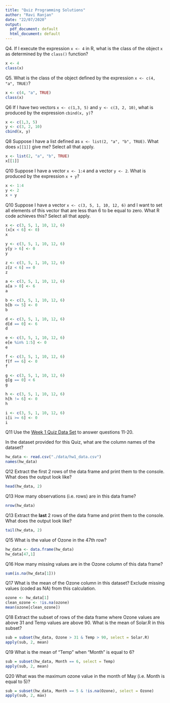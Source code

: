 ---
title: "Quiz Programming Solutions"
author: "Ravi Ranjan"
date: "22/07/2020"
output:
  pdf_document: default
  html_document: default
---

Q4. If I execute the expression `x <- 4` in R, what is the class of the object `x` as determined by the `class()` function?

```{r}
x <- 4
class(x)
```

Q5. What is the class of the object defined by the expression `x <- c(4, "a", TRUE)`?

```{r}
x <- c(4, "a", TRUE)
class(x)
```

Q6 If I have two vectors `x <- c(1,3, 5)` and `y <- c(3, 2, 10)`, what is produced by the expression `cbind(x, y)`?

```{r}
x <- c(1,3, 5)
y <- c(3, 2, 10)
cbind(x, y)
```

Q8 Suppose I have a list defined as `x <- list(2, "a", "b", TRUE)`. What does `x[[1]]` give me? Select all that apply.

```{r}
x <- list(2, "a", "b", TRUE)
x[[1]]
```

Q10 Suppose I have a vector `x <- 1:4` and a vector `y <- 2`. What is produced by the expression `x + y`?

```{r}
x <- 1:4
y <- 2
x + y
```

Q10 Suppose I have a vector `x <- c(3, 5, 1, 10, 12, 6)` and I want to set all elements of this vector that are less than 6 to be equal to zero. What R code achieves this? Select all that apply.

```{r}
x <- c(3, 5, 1, 10, 12, 6)
(x[x < 6] <- 0)
x
```

```{r}
y <- c(3, 5, 1, 10, 12, 6)
y[y > 6] <- 0
y
```

```{r}
z <- c(3, 5, 1, 10, 12, 6)
z[z < 6] == 0
z
```

```{r}
a <- c(3, 5, 1, 10, 12, 6)
a[a > 0] <- 6
a
```

```{r}
b <- c(3, 5, 1, 10, 12, 6)
b[b <= 5] <- 0
b
```

```{r}
d <- c(3, 5, 1, 10, 12, 6)
d[d == 0] <- 6
d
```

```{r}
e <- c(3, 5, 1, 10, 12, 6)
e[e %in% 1:5] <- 0
e
```

```{r}
f <- c(3, 5, 1, 10, 12, 6)
f[f == 6] <- 0
f
```

```{r}
g <- c(3, 5, 1, 10, 12, 6)
g[g == 0] < 6
g
```

```{r}
h <- c(3, 5, 1, 10, 12, 6)
h[h != 6] <- 0
h
```

```{r}
i <- c(3, 5, 1, 10, 12, 6)
i[i >= 6] <- 0
i
```

Q11 Use the [Week 1 Quiz Data Set](https://d396qusza40orc.cloudfront.net/rprog/data/quiz1_data.zip) to answer questions 11-20.

In the dataset provided for this Quiz, what are the column names of the dataset?

```{r}
hw_data <- read.csv("./data/hw1_data.csv")
names(hw_data)
```

Q12 Extract the first 2 rows of the data frame and print them to the console. What does the output look like?

```{r}
head(hw_data, 2)
```

Q13 How many observations (i.e. rows) are in this data frame?

```{r}
nrow(hw_data)
```

Q13 Extract the **last** 2 rows of the data frame and print them to the console. What does the output look like?

```{r}
tail(hw_data, 2)
```

Q15 What is the value of Ozone in the 47th row?

```{r}
hw_data <- data.frame(hw_data)
hw_data[47,1]
```

Q16 How many missing values are in the Ozone column of this data frame?

```{r}
sum(is.na(hw_data[1]))
```

Q17 What is the mean of the Ozone column in this dataset? Exclude missing values (coded as NA) from this calculation.

```{r}
ozone <- hw_data[1]
clean_ozone <- !is.na(ozone)
mean(ozone[clean_ozone])
```

Q18 Extract the subset of rows of the data frame where Ozone values are above 31 and Temp values are above 90. What is the mean of Solar.R in this subset?

```{r}
sub = subset(hw_data, Ozone > 31 & Temp > 90, select = Solar.R)
apply(sub, 2, mean)
```

Q19 What is the mean of "Temp" when "Month" is equal to 6?

```{r}
sub = subset(hw_data, Month == 6, select = Temp)
apply(sub, 2, mean)
```

Q20 What was the maximum ozone value in the month of May (i.e. Month is equal to 5)?

```{r}
sub = subset(hw_data, Month == 5 & !is.na(Ozone), select = Ozone)
apply(sub, 2, max)
```


